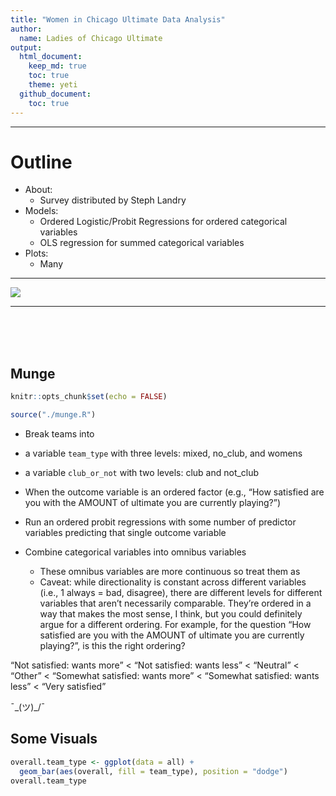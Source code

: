 ```yaml
---
title: "Women in Chicago Ultimate Data Analysis"
author:
  name: Ladies of Chicago Ultimate
output: 
  html_document:
    keep_md: true
    toc: true
    theme: yeti
  github_document:
    toc: true
---
```


***

Outline
=====
* About:
    + Survey distributed by Steph Landry
* Models:
    + Ordered Logistic/Probit Regressions for ordered categorical variables
    + OLS regression for summed categorical variables
* Plots:
    + Many

***

![](./clinic.jpg) 

***

<br /><br /><br />

## Munge

```r
knitr::opts_chunk$set(echo = FALSE)

source("./munge.R")

```

* Break teams into 
+ a variable `team_type` with three levels: mixed, no_club, and womens
+ a variable `club_or_not` with two levels: club and not_club

* When the outcome variable is an ordered factor (e.g., "How satisfied are you with the AMOUNT of ultimate you are currently playing?")
+ Run an ordered probit regressions with some number of predictor variables
predicting that single outcome variable

* Combine categorical variables into omnibus variables  

  + These omnibus variables are more continuous so treat them as 
  + Caveat: while directionality is constant across different variables (i.e., 1 always = bad, disagree), there are different levels for different variables that aren't necessarily comparable. They're ordered in
a way that makes the most sense, I think, but you could definitely argue for a different ordering. For example, for the question "How satisfied are you with the AMOUNT of ultimate you are currently playing?", is this the right ordering? 

"Not satisfied: wants more" < "Not satisfied: wants less" < "Neutral" < "Other" < "Somewhat satisfied: wants more" < "Somewhat satisfied: wants less" < "Very satisfied"      

¯\_(ツ)_/¯

          


## Some Visuals

```r
overall.team_type <- ggplot(data = all) +
  geom_bar(aes(overall, fill = team_type), position = "dodge") 
overall.team_type

```
